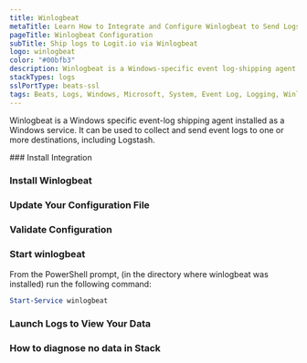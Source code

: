 ```yaml
---
title: Winlogbeat
metaTitle: Learn How to Integrate and Configure Winlogbeat to Send Logs
pageTitle: Winlogbeat Configuration
subTitle: Ship logs to Logit.io via Winlogbeat
logo: winlogbeat
color: "#00bfb3"
description: Winlogbeat is a Windows-specific event log-shipping agent.
stackTypes: logs
sslPortType: beats-ssl
tags: Beats, Logs, Windows, Microsoft, System, Event Log, Logging, Winlogbeat
---
```


Winlogbeat is a Windows specific event-log shipping agent installed 
as a Windows service. It can be used to collect and send event 
logs to one or more destinations, including Logstash.

<Steps>
  ### Install Integration
  <InstallIntegration/>

  ### Install Winlogbeat

  <InstallWindowsBeat
    beatname = "winlogbeat"
    version = "8.15.2"
  />

  ### Update Your Configuration File
  
  <WinlogBeatConfigFile />

  ### Validate Configuration

  <ValidateWinlogBeat beatname="winlogbeat" />

  ### Start winlogbeat

  From the PowerShell prompt, (in the directory where winlogbeat was installed) run the following command:

  ```ps1 copy
  Start-Service winlogbeat
  ```

  ### Launch Logs to View Your Data
  
  <LaunchVisualizer type="logs" />

  ### How to diagnose no data in Stack

  <DiagnoseNoData />

</Steps>





